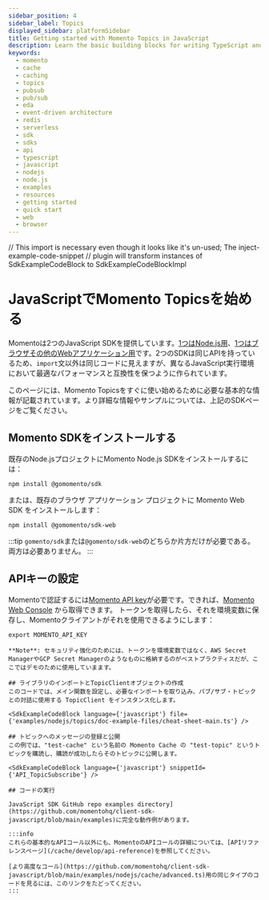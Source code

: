 ```yaml
---
sidebar_position: 4
sidebar_label: Topics
displayed_sidebar: platformSidebar
title: Getting started with Momento Topics in JavaScript
description: Learn the basic building blocks for writing TypeScript and JavaScript code to interact with Momento Topics.
keywords:
  - momento
  - cache
  - caching
  - topics
  - pubsub
  - pub/sub
  - eda
  - event-driven architecture
  - redis
  - serverless
  - sdk
  - sdks
  - api
  - typescript
  - javascript
  - nodejs
  - node.js
  - examples
  - resources
  - getting started
  - quick start
  - web
  - browser
---
```


// This import is necessary even though it looks like it's un-used; The inject-example-code-snippet
// plugin will transform instances of SdkExampleCodeBlock to SdkExampleCodeBlockImpl

# JavaScriptでMomento Topicsを始める

Momentoは2つのJavaScript SDKを提供しています。[1つはNode.js用](/platform/sdks/nodejs)、[1つはブラウザその他のWebアプリケーション用](/platform/sdks/web)です。2つのSDKは同じAPIを持っているため、`import`文以外は同じコードに見えますが、異なるJavaScript実行環境において最適なパフォーマンスと互換性を保つように作られています。

このページには、Momento Topicsをすぐに使い始めるために必要な基本的な情報が記載されています。より詳細な情報やサンプルについては、上記のSDKページをご覧ください。

## Momento SDKをインストールする

既存のNode.jsプロジェクトにMomento Node.js SDKをインストールするには：

```cli
npm install @gomomento/sdk
```

または、既存のブラウザ アプリケーション プロジェクトに Momento Web SDK をインストールします：

```cli
npm install @gomomento/sdk-web
```

:::tip
`gomento/sdk`または`@gomento/sdk-web`のどちらか片方だけが必要である。両方は必要ありません。
:::

## APIキーの設定

Momentoで認証するには[Momento API key](/cache/develop/authentication/api-keys)が必要です。できれば、[Momento Web Console](https://console.gomomento.com/caches) から取得できます。
トークンを取得したら、それを環境変数に保存し、Momentoクライアントがそれを使用できるようにします：

```
export MOMENTO_API_KEY

**Note**: セキュリティ強化のためには、トークンを環境変数ではなく、AWS Secret ManagerやGCP Secret Managerのようなものに格納するのがベストプラクティスだが、ここではデモのために使用していまます。

## ライブラリのインポートとTopicClientオブジェクトの作成
このコードでは、メイン関数を設定し、必要なインポートを取り込み、パブ/サブ・トピックとの対話に使用する TopicClient をインスタンス化します。

<SdkExampleCodeBlock language={'javascript'} file={'examples/nodejs/topics/doc-example-files/cheat-sheet-main.ts'} />

## トピックへのメッセージの登録と公開
この例では、"test-cache" という名前の Momento Cache の "test-topic" というトピックを購読し、購読が成功したらそのトピックに公開します。

<SdkExampleCodeBlock language={'javascript'} snippetId={'API_TopicSubscribe'} />

## コードの実行

JavaScript SDK GitHub repo examples directory](https://github.com/momentohq/client-sdk-javascript/blob/main/examples)に完全な動作例があります。

:::info
これらの基本的なAPIコール以外にも、MomentoのAPIコールの詳細については、[APIリファレンスページ](/cache/develop/api-reference)を参照してください。

[より高度なコール](https://github.com/momentohq/client-sdk-javascript/blob/main/examples/nodejs/cache/advanced.ts)用の同じタイプのコードを見るには、このリンクをたどってください。
:::
